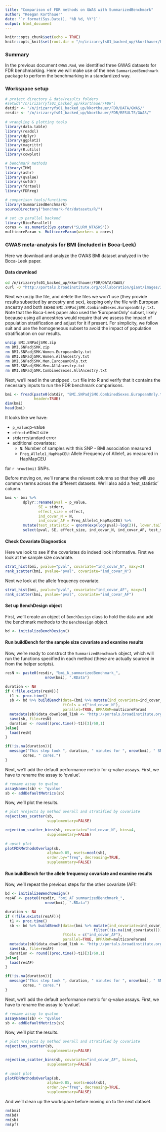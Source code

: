 ```yaml
---
title: "Comparison of FDR methods on GWAS with SummarizedBenchmark"
author: "Keegan Korthauer"
date: '`r format(Sys.Date(), "%B %d, %Y")`'
output: html_document
---
```


```r
knitr::opts_chunk$set(echo = TRUE)
knitr::opts_knit$set(root.dir = "/n/irizarryfs01_backed_up/kkorthauer/FDR")
```

### Summary

In the previous document `GWAS.Rmd`, we identified three GWAS datasets for FDR
benchmarking. Here we will make use of the new `SummarizedBenchmark` package to
perform the benchmarking in a standardized way. 

### Workspace setup

```r
# project directory & data/results folders
#setwd("/n/irizarryfs01_backed_up/kkorthauer/FDR")
datdir <- "/n/irizarryfs01_backed_up/kkorthauer/FDR/DATA/GWAS/"
resdir <- "/n/irizarryfs01_backed_up/kkorthauer/FDR/RESULTS/GWAS/"
  
# wrangling & plotting tools
library(data.table)
library(readxl)
library(dplyr)
library(ggplot2)
library(magrittr)
library(R.utils)
library(cowplot)

# benchmark methods
library(IHW)
library(ashr)
library(qvalue)
library(swfdr)
library(fdrtool)
library(FDRreg)

# comparison tools/functions
library(SummarizedBenchmark)
sourceDirectory("benchmark-fdr/datasets/R/")

# set up parallel backend
library(BiocParallel)
cores <- as.numeric(Sys.getenv("SLURM_NTASKS"))
multicoreParam <- MulticoreParam(workers = cores)
```

### GWAS meta-analysis for BMI (included in Boca-Leek)

Here we download and analyze the GWAS BMI dataset analyzed in the Boca-Leek paper. 

#### Data download

```bash
cd /n/irizarryfs01_backed_up/kkorthauer/FDR/DATA/GWAS/
curl -O "http://portals.broadinstitute.org/collaboration/giant/images/3/3a/BMI.SNPadjSMK.zip"
```

Next we unzip the file, and delete the files we won't use (they provide results
subsetted by ancestry and sex), keeping only the file with European ancestry and
both sexes `BMI.SNPadjSMK.CombinedSexes.EuropeanOnly.txt`. Note that
the Boca-Leek paper also used the 'EuropeanOnly' subset, likely because using 
all ancestries would require that we assess the impact of population stratification
and adjust for it if present. For simplicity, we follow suit and use the homogeneous 
subset to avoid the impact of population stratification on our results.

```bash
unzip BMI.SNPadjSMK.zip
rm BMI.SNPadjSMK.zip
rm BMI.SNPadjSMK.Women.EuropeanOnly.txt
rm BMI.SNPadjSMK.Women.AllAncestry.txt
rm BMI.SNPadjSMK.Men.EuropeanOnly.txt
rm BMI.SNPadjSMK.Men.AllAncestry.txt
rm BMI.SNPadjSMK.CombinedSexes.AllAncestry.txt
```

Next, we'll read in the unzipped `.txt` file into R and verify that it contains
the necessary inputs to run the FDR benchmark comparisons.

```r
bmi <- fread(paste0(datdir, "BMI.SNPadjSMK.CombinedSexes.EuropeanOnly.txt"),
             header=TRUE)
dim(bmi)
head(bmi)
```

It looks like we have:

- `p_value`:p-value
- `effect`:effect size
- `stderr`:standard error
- additional covariates: 
    - `N`: Number of samples with this SNP - BMI association measured
    - `Freq_Allele1_HapMapCEU`: Allele Frequency of Allele1, as measured in HapMapCEU
 
for `r nrow(bmi)` SNPs.

Before moving on, we'll rename the relevant columns so that they will use common terms
across the different datasets. We'll also add a 'test_statistic' column.

```r
bmi <- bmi %>% 
        dplyr::rename(pval = p_value,
               SE = stderr,
               effect_size = effect,
               ind_covar_N = N,
               ind_covar_AF = Freq_Allele1_HapMapCEU) %>%
        mutate(test_statistic = qnorm(exp(log(pval)-log(2)), lower.tail=FALSE) * sign(effect_size)) %>%
        select(pval, SE, effect_size, ind_covar_N, ind_covar_AF, test_statistic) 
```

#### Check Covariate Diagnostics

Here we look to see if the covariates do indeed look informative. First we look at 
the sample size covariate.

```r
strat_hist(bmi, pvalue="pval", covariate="ind_covar_N", maxy=3)
rank_scatter(bmi, pvalue="pval", covariate="ind_covar_N")
```

Next we look at the allele frequency covariate.

```r
strat_hist(bmi, pvalue="pval", covariate="ind_covar_AF", maxy=3)
rank_scatter(bmi, pvalue="pval", covariate="ind_covar_AF")
```

#### Set up BenchDesign object 

First, we'll create an object of `BenchDesign` class to hold the data and 
add the benchmark methods to the `BenchDesign` object.

```r
bd <- initializeBenchDesign()
```

#### Run buildBench for the sample size covariate and examine results

Now, we're ready to construct the `SummarizedBenchmark` object, which will run
the functions specified in each method (these are actually sourced in from the
helper scripts). 

```r
resN <- paste0(resdir, "bmi_N_summarizedBenchmark_",
                  nrow(bmi), ".RData")

duration <- NA
if (!file.exists(resN)){
  t1 <- proc.time()
  sb <- bd %>% buildBench(data=(bmi %>% mutate(ind_covariate=ind_covar_N)), 
                          ftCols = c("ind_covar_N"),
                          parallel=TRUE, BPPARAM=multicoreParam)
  metadata(sb)$data_download_link <- "http://portals.broadinstitute.org/collaboration/giant/images/3/3a/BMI.SNPadjSMK.zip"
  save(sb, file=resN)
  duration <- round((proc.time()-t1)[3]/60,1)
}else{
  load(resN)
}
```

```r
if(!is.na(duration)){
  message("This step took ", duration, " minutes for ", nrow(bmi), " SNPs using ",
        cores, " cores.")
}
```

Next, we'll add the default performance metric for q-value assays. First, we have
to rename the assay to 'qvalue'.

```r
# rename assay to qvalue
assayNames(sb) <- "qvalue"
sb <- addDefaultMetrics(sb)
```

Now, we'll plot the results.

```r
# plot nrejects by method overall and stratified by covariate
rejections_scatter(sb,
                   supplementary=FALSE)

rejection_scatter_bins(sb, covariate="ind_covar_N", bins=4,
                   supplementary=FALSE)
  
# upset plot 
plotFDRMethodsOverlap(sb, 
                   alpha=0.05, nsets=ncol(sb),
                   order.by="freq", decreasing=TRUE,
                   supplementary=FALSE)
```

#### Run buildBench for the allele frequency covariate and examine results

Now, we'll repeat the previous steps for the other covariate (AF):

```r
bd <- initializeBenchDesign()
resAF <- paste0(resdir, "bmi_AF_summarizedBenchmark_",
                  nrow(bmi), ".RData")

duration <- NA
if (!file.exists(resAF)){
  t1 <- proc.time()
  sb <- bd %>% buildBench(data=(bmi %>% mutate(ind_covariate=ind_covar_AF) %>%
                                        filter(!is.na(ind_covariate))), 
                          ftCols = c("ind_covar_AF"),
                          parallel=TRUE, BPPARAM=multicoreParam)
  metadata(sb)$data_download_link <- "http://portals.broadinstitute.org/collaboration/giant/images/3/3a/BMI.SNPadjSMK.zip"
  save(sb, file=resAF)
  duration <- round((proc.time()-t1)[3]/60,1)
}else{
  load(resAF)
}
```

```r
if(!is.na(duration)){
  message("This step took ", duration, " minutes for ", nrow(bmi), " SNPs using ",
        cores, " cores.")
}
```

Next, we'll add the default performance metric for q-value assays. First, we have
to rename the assay to 'qvalue'.

```r
# rename assay to qvalue
assayNames(sb) <- "qvalue"
sb <- addDefaultMetrics(sb)
```

Now, we'll plot the results.

```r
# plot nrejects by method overall and stratified by covariate
rejections_scatter(sb,
                   supplementary=FALSE)

rejection_scatter_bins(sb, covariate="ind_covar_AF", bins=4,
                   supplementary=FALSE)
  
# upset plot 
plotFDRMethodsOverlap(sb, 
                   alpha=0.05, nsets=ncol(sb),
                   order.by="freq", decreasing=TRUE,
                   supplementary=FALSE)
```



And we'll clean up the workspace before moving on to the next dataset.

```r
rm(bmi)
rm(bd)
rm(sb)
rm(pf)
```
